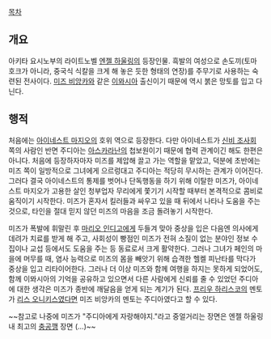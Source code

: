 
[[목차]]

== 개요 ==
아키타 요시노부의 라이트노벨 [[엔젤 하울링]]의 등장인물. 흑발의 여성으로 손도끼(토마호크가 아니라, 중국식 식칼을 크게 해 놓은 듯한 형태의 연장)를 주무기로 사용하는 숙련된 전사이다. [[미즈 비앙카]]와 같은 [[이뫄시아]] 출신이기 때문에 역시 붉은 망토를 입고 다닌다.

== 행적 ==
처음에는 [[아이네스트 마지오]]의 호위 역으로 등장한다. 다만 아이네스트가 [[신비 조사회]] 쪽의 사람인 반면 주디아는 [[아스카라난]]의 첩보원이기 때문에 협력 관계이긴 해도 한편은 아니다. 처음에 등장하자마자 미즈를 제압해 끌고 가는 역할을 맡았고, 덕분에 초반에는 미즈 쪽이 일방적으로 그녀에게 으르렁대고 주디아는 적당히 무시하는 관계가 이어진다. 그러다 결국 아이네스트의 통제를 벗어나 단독행동을 하기 위해 이탈한 미즈가, 아이네스트 마지오가 고용한 살인 청부업자 무리에게 쫓기기 시작할 때부터 본격적으로 콤비로 움직이기 시작한다. 미즈가 혼자서 킬러들과 싸우고 있을 때 뒤에서 나타나 도움을 주는 것으로, 타인을 절대 믿지 않던 미즈의 마음을 조금 돌려놓기 시작한다.

미즈가 폭발에 휘말린 후 [[마리오 인디고]]에게 두들겨 맞아 중상을 입은 다음엔 의사에게 데려가 치료를 받게 해 주고, 사회성이 빵점인 미즈가 전혀 소질이 없는 분야인 정보 수집이나 교섭 등에서도 도움을 주는 등 동료로서 크게 활약한다. 그러나 그녀가 페인의 마을에 머무를 때, 염사 능력으로 미즈의 몸을 빼앗기 위해 습격한 헬켈 피난타를 막다가 중상을 입고 리타이어한다. 그러나 더 이상 미즈와 함께 여행을 하지는 못하게 되었어도, 함께 이뫄시아의 기억을 공유하고 있으면서 다른 사람에게 신뢰를 줄 수 있었던 주디아에 대한 생각은 미즈가 종반에 깨달음을 얻게 되는 계기가 된다. [[프리우 하리스코]]의 멘토가 [[리스 오니키스]]였다면 미즈 비앙카의 멘토는 주디아였다고 할 수 있다.

~~참고로 나중에 미즈가 "주디아에게 자랑해야지."라고 중얼거리는 장면은 엔젤 하울링 내 최고의 [[충공깽]] 장면 (...)~~
